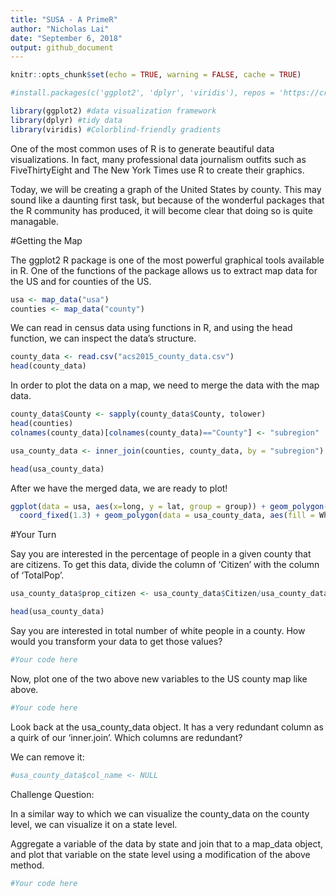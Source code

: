 ```yaml
---
title: "SUSA - A PrimeR"
author: "Nicholas Lai"
date: "September 6, 2018"
output: github_document
---
```


```r
knitr::opts_chunk$set(echo = TRUE, warning = FALSE, cache = TRUE)

#install.packages(c('ggplot2', 'dplyr', 'viridis'), repos = 'https://cran.cnr.berkeley.edu/')

library(ggplot2) #data visualization framework
library(dplyr) #tidy data
library(viridis) #Colorblind-friendly gradients
```

One of the most common uses of R is to generate beautiful data visualizations. In fact, many professional data journalism outfits such as FiveThirtyEight and The New York Times use R to create their graphics. 

Today, we will be creating a graph of the United States by county. This may sound like a daunting first task, but because of the wonderful packages that the R community has produced, it will become clear that doing so is quite managable. 

#Getting the Map

The ggplot2 R package is one of the most powerful graphical tools available in R. One of the functions of the package allows us to extract map data for the US and for counties of the US.

```r
usa <- map_data("usa")
counties <- map_data("county")
```

We can read in census data using functions in R, and using the head function, we can inspect the data's structure. 

```r
county_data <- read.csv("acs2015_county_data.csv")
head(county_data)
```

In order to plot the data on a map, we need to merge the data with the map data. 

```r
county_data$County <- sapply(county_data$County, tolower)
head(counties)
colnames(county_data)[colnames(county_data)=="County"] <- "subregion"

usa_county_data <- inner_join(counties, county_data, by = "subregion")

head(usa_county_data)
```

After we have the merged data, we are ready to plot!

```r
ggplot(data = usa, aes(x=long, y = lat, group = group)) + geom_polygon(fill = 'gray')+
  coord_fixed(1.3) + geom_polygon(data = usa_county_data, aes(fill = White), color = "white") + scale_fill_viridis(option="magma")
```

#Your Turn

Say you are interested in the percentage of people in a given county that are citizens. To get this data, divide the column of 'Citizen' with the column of 'TotalPop'.

```r
usa_county_data$prop_citizen <- usa_county_data$Citizen/usa_county_data$TotalPop

head(usa_county_data) 
```

Say you are interested in total number of white people in a county. How would you transform your data to get those values?

```r
#Your code here
```

Now, plot one of the two above new variables to the US county map like above.

```r
#Your code here
```

Look back at the usa_county_data object. It has a very redundant column as a quirk of our 'inner.join'. Which columns are redundant?

We can remove it:
```r
#usa_county_data$col_name <- NULL
```

Challenge Question:

In a similar way to which we can visualize the county_data on the county level, we can visualize it on a state level. 

Aggregate a variable of the data by state and join that to a map_data object, and plot that variable on the state level using a modification of the above method.

```r
#Your code here
```

